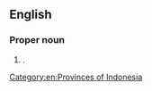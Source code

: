 ==English==
{{wikipedia}}

===Proper noun===
{{en-proper noun|head=[[west|West]] [[Sumatra]]}}

# {{place|en|province|c/Indonesia}}.

[[Category:en:Provinces of Indonesia]]